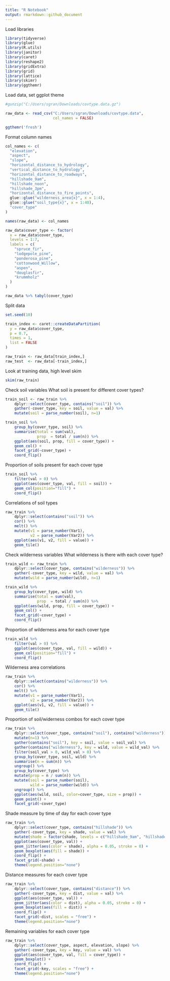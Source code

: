---
title: "R Notebook"
output: rmarkdown::github_document
---


Load libraries 

```{r libraries, message=FALSE, warning=FALSE, include=FALSE, paged.print=FALSE}
library(tidyverse)
library(glue)
library(R.utils)
library(janitor)
library(caret)
library(reshape2)
library(gridExtra)
library(grid)
library(lattice)
library(skimr)
library(ggthemr)
```

Load data, set ggplot theme

```{r}
#gunzip("C:/Users/sgran/Downloads/covtype.data.gz")

raw_data <- read_csv("C:/Users/sgran/Downloads/covtype.data",
                     col_names = FALSE)

ggthemr('fresh')
```

Format column names

```{r}
col_names <- c(
  "elevation",
  "aspect",
  "slope",
  "horizontal_distance_to_hydrology",
  "vertical_distance_to_hydrology",
  "horizontal_distance_to_roadways",
  "hillshade_9am",
  "hillshade_noon",
  "hillshade_3pm",
  "horizontal_distance_to_fire_points",
  glue::glue("wilderness_area{x}", x = 1:4),
  glue::glue("soil_type{x}", x = 1:40),
  "cover_type"
)

names(raw_data) <- col_names

raw_data$cover_type <- factor(
  x = raw_data$cover_type,
  levels = 1:7,
  labels = c(
    "spruce_fir",
    "lodgepole_pine",
    "ponderosa_pine",
    "cottonwood_Willow",
    "aspen",
    "douglasfir",
    "krummholz"
  )
)
```

```{r}
raw_data %>% tabyl(cover_type)

```

Split data

```{r}
set.seed(10)

train_index <- caret::createDataPartition(
  y = raw_data$cover_type,
  p = 0.7,
  times = 1,
  list = FALSE
)
```

```{r}
raw_train <- raw_data[train_index,]
raw_test  <- raw_data[-train_index,]
```

Look at training data, high level skim

```{r}
skim(raw_train)
```

Check soil variables
What soil is present for different cover types?

```{r}
train_soil <- raw_train %>%
    dplyr::select(cover_type, contains("soil")) %>%
    gather(-cover_type, key = soil, value = val) %>%
    mutate(soil = parse_number(soil), n=1) 

train_soil %>% 
    group_by(cover_type, soil) %>%
    summarise(total = sum(val),
              prop  = total / sum(n)) %>% 
    ggplot(aes(soil, prop, fill = cover_type)) + 
    geom_col() +
    facet_grid(~cover_type) +
    coord_flip()
```

Proportion of soils present for each cover type

```{r}
train_soil %>% 
    filter(val > 0) %>% 
    ggplot(aes(cover_type, val, fill = soil)) +
    geom_col(position="fill") +
    coord_flip()
```

Correlations of soil types

```{r}
raw_train %>% 
    dplyr::select(contains("soil")) %>% 
    cor() %>% 
    melt() %>% 
    mutate(v1 = parse_number(Var1),
           v2 = parse_number(Var2)) %>% 
    ggplot(aes(v1, v2, fill = value)) +
    geom_tile()

```

Check wilderness variables
What wilderness is there with each cover type?

```{r}
train_wild <- raw_train %>%
    dplyr::select(cover_type, contains("wilderness")) %>%
    gather(-cover_type, key = wild, value = val) %>%
    mutate(wild = parse_number(wild), n=1) 

train_wild %>% 
    group_by(cover_type, wild) %>%
    summarise(total = sum(val),
              prop  = total / sum(n)) %>% 
    ggplot(aes(wild, prop, fill = cover_type)) + 
    geom_col() +
    facet_grid(~cover_type) +
    coord_flip()
```

Proportion of wilderness area for each cover type

```{r}
train_wild %>% 
    filter(val > 0) %>% 
    ggplot(aes(cover_type, val, fill = wild)) +
    geom_col(position="fill") +
    coord_flip()
```

Wilderness area correlations

```{r}
raw_train %>% 
    dplyr::select(contains("wilderness")) %>% 
    cor() %>% 
    melt() %>% 
    mutate(v1 = parse_number(Var1),
           v2 = parse_number(Var2)) %>% 
    ggplot(aes(v1, v2, fill = value)) +
    geom_tile()
```

Proportion of soil/widerness combos for
each cover type

```{r}
raw_train %>% 
    dplyr::select(cover_type, contains("soil"), contains("wilderness")) %>% 
    mutate(n=1) %>% 
    gather(contains("soil"), key = soil, value = soil_val) %>%
    gather(contains("wilderness"), key = wild, value = wild_val) %>%
    filter(soil_val > 0, wild_val > 0) %>% 
    group_by(cover_type, soil, wild) %>% 
    summarise(n = sum(n)) %>% 
    ungroup() %>% 
    group_by(cover_type) %>% 
    mutate(prop = n / sum(n)) %>%
    mutate(soil = parse_number(soil), 
           wild = parse_number(wild)) %>% 
    ungroup() %>% 
    ggplot(aes(wild, soil, color=cover_type, size = prop)) + 
    geom_point() +
    facet_grid(~cover_type) 
```

Shade measure by time of day
for each cover type

```{r}
raw_train %>% 
    dplyr::select(cover_type, contains("hillshade")) %>% 
    gather(-cover_type, key = shade, value = val) %>% 
    mutate(shade = factor(shade, levels = c("hillshade_9am", "hillshade_noon", "hillshade_3pm"))) %>% 
    ggplot(aes(cover_type, val)) +
    geom_jitter(aes(color = shade), alpha = 0.05, stroke = 0) +
    geom_boxplot(aes(fill = shade)) +
    coord_flip() +
    facet_grid(~shade) +
    theme(legend.position="none")
```

Distance measures for each cover type

```{r}
raw_train %>% 
    dplyr::select(cover_type, contains("distance")) %>% 
    gather(-cover_type, key = dist, value = val) %>% 
    ggplot(aes(cover_type, val)) +
    geom_jitter(aes(color = dist), alpha = 0.05, stroke = 0) +
    geom_boxplot(aes(fill = dist)) +
    coord_flip() +
    facet_grid(~dist, scales = "free") +
    theme(legend.position="none")
```

Remaining variables for each cover type

```{r}
raw_train %>% 
    dplyr::select(cover_type, aspect, elevation, slope) %>% 
    gather(-cover_type, key = key, value = val) %>% 
    ggplot(aes(cover_type, val, fill = cover_type)) +
    geom_boxplot() +
    coord_flip() +
    facet_grid(~key, scales = "free") +
    theme(legend.position="none")
```
